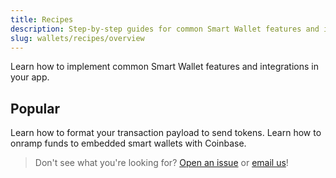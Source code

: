 ```yaml
---
title: Recipes
description: Step-by-step guides for common Smart Wallet features and integrations.
slug: wallets/recipes/overview
---
```


Learn how to implement common Smart Wallet features and integrations in your app.

## Popular

<CardGroup cols={2}>
  <Card
    title="Send USDC (or other ERC-20s)"
    href="/wallets/recipes/send-usdc"
    icon="money-bill-wave"
  >
    Learn how to format your transaction payload to send tokens.
  </Card>
  <Card
    title="Onramp Funds to Embedded Smart Wallets with Coinbase"
    href="/wallets/recipes/onramp-funds"
    icon="credit-card"
  >
    Learn how to onramp funds to embedded smart wallets with Coinbase.
  </Card>
</CardGroup>

> Don't see what you're looking for? [Open an issue](https://github.com/alchemyplatform/aa-sdk/issues) or [email us](mailto:wallets@alchemy.com)!
